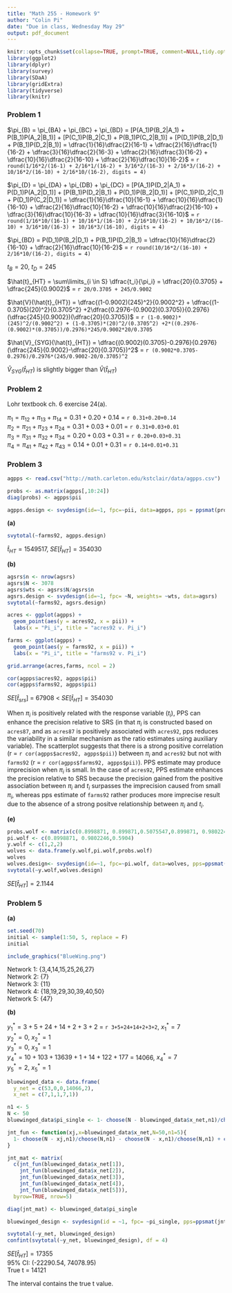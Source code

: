 ```yaml
---
title: "Math 255 - Homework 9"
author: "Colin Pi"
date: "Due in class, Wednesday May 29"
output: pdf_document
---
```


```r
knitr::opts_chunk$set(collapse=TRUE, prompt=TRUE, comment=NULL,tidy.opts=list(width.cutoff=60),tidy=TRUE,eval=TRUE, out.width = "60%", fig.align = "center")
library(ggplot2)
library(dplyr)
library(survey)
library(SDaA)
library(gridExtra)
library(tidyverse)
library(knitr)
```

### Problem 1

$\pi_{B} = \pi_{BA} + \pi_{BC} + \pi_{BD} = [P(A_1)P(B_2|A_1) + P(B_1)P(A_2|B_1)] + [P(C_1)P(B_2|C_1) +  P(B_1)P(C_2|B_1)] + [P(D_1)P(B_2|D_1) +  P(B_1)P(D_2|B_1)] = \dfrac{1}{16}\dfrac{2}{16-1} + \dfrac{2}{16}\dfrac{1}{16-2} + \dfrac{3}{16}\dfrac{2}{16-3} + \dfrac{2}{16}\dfrac{3}{16-2} + \dfrac{10}{16}\dfrac{2}{16-10} + \dfrac{2}{16}\dfrac{10}{16-2}$ = `r round(1/16*2/(16-1) + 2/16*1/(16-2) + 3/16*2/(16-3) + 2/16*3/(16-2) + 10/16*2/(16-10) + 2/16*10/(16-2), digits = 4)`\

$\pi_{D} = \pi_{DA} + \pi_{DB} + \pi_{DC} = [P(A_1)P(D_2|A_1) + P(D_1)P(A_2|D_1)] + [P(B_1)P(D_2|B_1) +  P(D_1)P(B_2|D_1)] + [P(C_1)P(D_2|C_1) +  P(D_1)P(C_2|D_1)] = \dfrac{1}{16}\dfrac{10}{16-1} + \dfrac{10}{16}\dfrac{1}{16-10} + \dfrac{2}{16}\dfrac{10}{16-2} + \dfrac{10}{16}\dfrac{2}{16-10} + \dfrac{3}{16}\dfrac{10}{16-3} + \dfrac{10}{16}\dfrac{3}{16-10}$ = `r round(1/16*10/(16-1) + 10/16*1/(16-10) + 2/16*10/(16-2) + 10/16*2/(16-10) + 3/16*10/(16-3) + 10/16*3/(16-10), digits = 4)`\

$\pi_{BD} = P(D_1)P(B_2|D_1) +  P(B_1)P(D_2|B_1) = \dfrac{10}{16}\dfrac{2}{16-10} + \dfrac{2}{16}\dfrac{10}{16-2}$ = `r round(10/16*2/(16-10) + 2/16*10/(16-2), digits = 4)`

$t_B = 20$, $t_D = 245$\

$\hat{t}_{HT} = \sum\limits_{i \in S} \dfrac{t_i}{\pi_i} = \dfrac{20}{0.3705} + \dfrac{245}{0.9002}$ = `r 20/0.3705 + 245/0.9002`\

$\hat{V}(\hat{t}_{HT}) = \dfrac{(1-0.9002)(245)^2}{0.9002^2} + \dfrac{(1-0.3705)(20)^2}{0.3705^2} +2\dfrac{0.2976-(0.9002)(0.3705)}{0.2976}(\dfrac{245}{0.9002})(\dfrac{20}{0.3705})$ = `r (1-0.9002)*(245)^2/(0.9002^2) + (1-0.3705)*(20)^2/(0.3705^2) +2*((0.2976-(0.9002)*(0.3705))/0.2976)*245/0.9002*20/0.3705`

$\hat{V}_{SYG}(\hat{t}_{HT}) = \dfrac{(0.9002)(0.3705)-0.2976}{0.2976}(\dfrac{245}{0.9002}-\dfrac{20}{0.3705})^2$ = `r (0.9002*0.3705-0.2976)/0.2976*(245/0.9002-20/0.3705)^2`\

$\hat{V}_{SYG}(\hat{t}_{HT})$ is slightly bigger than $\hat{V}(\hat{t}_{HT})$

### Problem 2
Lohr textbook ch. 6 exercise 24(a).\

$\pi_{1} = \pi_{12}+\pi_{13}+\pi_{14} = 0.31+0.20+0.14$ = `r 0.31+0.20+0.14`\
$\pi_{2} = \pi_{21}+\pi_{23}+\pi_{24} = 0.31+0.03+0.01$ = `r 0.31+0.03+0.01`\
$\pi_{3} = \pi_{31}+\pi_{32}+\pi_{34} = 0.20+0.03+0.31$ = `r 0.20+0.03+0.31`\
$\pi_{4} = \pi_{41}+\pi_{42}+\pi_{43} = 0.14+0.01+0.31$ = `r 0.14+0.01+0.31`

### Problem 3
```r
agpps <- read.csv("http://math.carleton.edu/kstclair/data/agpps.csv")

probs <- as.matrix(agpps[,10:24])
diag(probs) <- agpps$pii

agpps.design <- svydesign(id=~1, fpc=~pii, data=agpps, pps = ppsmat(probs))
```

**(a)**

```r
svytotal(~farms92, agpps.design)
```

$\hat{t}_{HT} = 1549517$, $SE[\hat{t}_{HT}] = 354030$

**(b)**

```r
agsrs$n <- nrow(agsrs)
agsrs$N <- 3078
agsrs$wts <- agsrs$N/agsrs$n
agsrs.design <- svydesign(id=~1, fpc= ~N, weights= ~wts, data=agsrs)
svytotal(~farms92, agsrs.design)

acres <- ggplot(agpps) +
  geom_point(aes(y = acres92, x = pii)) +
  labs(x = "Pi_i", title = "acres92 v. Pi_i")

farms <- ggplot(agpps) +
  geom_point(aes(y = farms92, x = pii)) +
  labs(x = "Pi_i", title = "farms92 v. Pi_i")

grid.arrange(acres,farms, ncol = 2)

cor(agpps$acres92, agpps$pii)
cor(agpps$farms92, agpps$pii)
```

$SE[\hat{t}_{srs}]$ = 67908 < $SE[\hat{t}_{HT}] = 354030$\

When $\pi_i$ is positively related with the response variable ($t_i$), PPS can enhance the precision relative to SRS (in that $\pi_i$ is constructed based on `acres87`, and as `acres87` is positively associated with `acres92`, pps reduces the variability in a similar mechanism as the ratio estimates using auxiliary variable). The scatterplot suggests that there is a strong positive correlation (r = `r cor(agpps$acres92, agpps$pii)`) between $\pi_i$ and `acres92` but not with `farms92` (r = `r cor(agpps$farms92, agpps$pii)`). PPS estimate may produce imprecision when $\pi_i$ is small. In the case of `acres92`, PPS estimate enhances the precision relative to SRS because the precision gained from the positive association between $\pi_i$ and $t_i$ surpasses the imprecision caused from small $\pi_i$, whereas pps estimate of `farms92` rather produces more imprecise result due to the absence of a strong positve relationship between $\pi_i$ and $t_i$. 

\newpage

**(e)**

```r
probs.wolf <- matrix(c(0.8998871, 0.899871,0.5075547,0.899871, 0.9802246, 0.5715625, 0.5075547, 0.5715625, 0.5904), nrow=3,byrow=T)
pi.wolf <- c(0.8998871, 0.9802246,0.5904)
y.wolf <- c(1,2,2)
wolves <- data.frame(y.wolf,pi.wolf,probs.wolf)
wolves
wolves.design<- svydesign(id=~1, fpc=~pi.wolf, data=wolves, pps=ppsmat(probs.wolf))
svytotal(~y.wolf,wolves.design) 
```

$SE[\hat{t}_{HT}] = 2.1144$


### Problem 5

**(a)**

```r
set.seed(70)
initial <- sample(1:50, 5, replace = F)
initial

include_graphics("BlueWing.png")
```

Network 1: {3,4,14,15,25,26,27}\
Network 2: {7}\
Network 3: {11}\
Network 4: {18,19,29,30,39,40,50}\
Network 5: {47}

**(b)**

$y^*_1 = 3+5+24+14+2+3+2$ = `r 3+5+24+14+2+3+2`, $x^*_1 = 7$\
$y^*_2 = 0$, $x^*_2 = 1$\
$y^*_3 = 0$, $x^*_3 = 1$\
$y^*_4 = 10+103+13639+1+14+122+177$ = 14066, $x^*_4 = 7$\
$y^*_5 = 2$, $x^*_5 = 1$\

```r
bluewinged_data <- data.frame(
  y_net = c(53,0,0,14066,2),
  x_net = c(7,1,1,7,1))

n1 <- 5
N <- 50
bluewinged_data$pi_single <- 1- choose(N - bluewinged_data$x_net,n1)/choose(N,n1)

jnt_fun <- function(xj,x=bluewinged_data$x_net,N=50,n1=5){
  1- choose(N - xj,n1)/choose(N,n1) - choose(N - x,n1)/choose(N,n1) + choose(N - xj-x,n1)/choose(N,n1)
}

jnt_mat <- matrix(
  c(jnt_fun(bluewinged_data$x_net[1]),
    jnt_fun(bluewinged_data$x_net[2]),
    jnt_fun(bluewinged_data$x_net[3]),
    jnt_fun(bluewinged_data$x_net[4]),
    jnt_fun(bluewinged_data$x_net[5])),
  byrow=TRUE, nrow=5)

diag(jnt_mat) <- bluewinged_data$pi_single

bluewinged_design <- svydesign(id = ~1, fpc= ~pi_single, pps=ppsmat(jnt_mat), data=bluewinged_data)

svytotal(~y_net, bluewinged_design)
confint(svytotal(~y_net, bluewinged_design), df = 4)
```

$SE[\hat{t}_{HT}] = 17355$\
95% CI: (-22290.54, 74078.95)\
True t = 14121\

The interval contains the true t value. 

